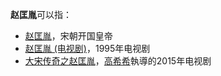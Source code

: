 '''赵匡胤'''可以指：
* [[赵匡胤|赵匡胤]]，宋朝开国皇帝
* [[赵匡胤_(电视剧)|赵匡胤 (电视剧)]]，1995年电视剧
* [[大宋传奇之赵匡胤|大宋传奇之赵匡胤]]，[[高希希|高希希]]執導的2015年电视剧

{{disambig|Cat=三字消歧义}}